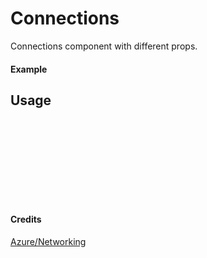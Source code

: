 
<Meta of={Connections} title="Azure/Networking/Connections" />

# Connections

Connections component with different props.

#### Example

<Canvas of={Connections.Primary} />

## Usage

```ts
import { Connections } from "yadl-ui";

const Example = () => {
  return (
      <Connections />
  );
};

export default Example;
```

#### Credits
[Azure/Networking](https://learn.microsoft.com/en-us/azure/architecture/icons/)
